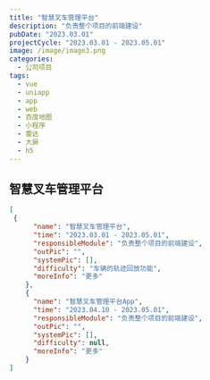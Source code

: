```yaml
---
title: "智慧叉车管理平台"
description: "负责整个项目的前端建设"
pubDate: "2023.03.01"
projectCycle: "2023.03.01 - 2023.05.01"
image: /image/image3.png
categories:
  - 公司项目
tags:
  - vue
  - uniapp
  - app
  - web
  - 百度地图
  - 小程序
  - 雷达
  - 大屏
  - h5
---
```


## 智慧叉车管理平台

```json
[
 {
      "name": "智慧叉车管理平台",
      "time": "2023.03.01 - 2023.05.01",
      "responsibleModule": "负责整个项目的前端建设",
      "outPic": "",
      "systemPic": [],
      "difficulty": "车辆的轨迹回放功能",
      "moreInfo": "更多"
    },
    {
      "name": "智慧叉车管理平台App",
      "time": "2023.04.10 - 2023.05.01",
      "responsibleModule": "负责整个项目的前端建设",
      "outPic": "",
      "systemPic": [],
      "difficulty": null,
      "moreInfo": "更多"
    }
]
```
